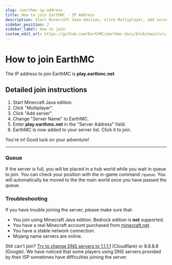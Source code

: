 ---
slug: /earthmc-ip-address
title: How to join EarthMC - IP Address
description: Start Minecraft Java edition, click Multiplayer, add server and enter server address play.earthmc.net.
sidebar_position: 2
sidebar_label: How to join
custom_edit_url: https://github.com/EarthMC/earthmc-docs/blob/main/src/docs/how-to-join-earthmc.mdx
---
# How to join EarthMC

The IP address to join EarthMC is **play.earthmc.net**

## Detailed join instructions
1. Start Minecraft Java edition.
2. Click "Multiplayer".
3. Click "Add server".
4. Change "Server Name" to EarthMC.
5. Enter **play.earthmc.net** in the "Server Address" field.
6. EarthMC is now added to your server list. Click it to join.

You're in! Good luck on your adventure!

---

### Queue
If the server is full, you will be placed in a hub world while you wait in queue to join. You can check your position with the in-game command `/queue`. You will automatically be moved to the the main world once you have passed the queue. 

### Troubleshooting
If you have trouble joining the server, please make sure that:

* You join using Minecraft Java edition. Bedrock edition is **not** supported.
* You have a real Minecraft account purchased from [minecraft.net](https://minecraft.net).
* You have a stable network connection.
* Mojang name servers are online. 

Still can't join? [Try to change DNS servers to 1.1.1.1](https://developers.cloudflare.com/1.1.1.1/setup-1.1.1.1/windows) (Cloudflare) or 8.8.8.8 (Google). We have noticed that some players using DNS servers provided by their ISP sometimes have difficulties joining the server.
